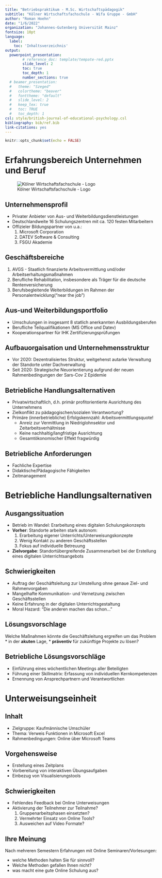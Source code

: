 ```yaml
---
title: "Betriebspraktikum - M.Sc. Wirtschaftspädagogik" 
subtitle: "Kölner Wirtschaftsfachschule - Wifa Gruppe - GmbH"
author: "Roman Hoehn"
date: "1/6/2022"
organization: "Johannes-Gutenberg Universität Mainz"
fontsize: 10pt
language:
  label:
    toc: 'Inhaltsverzeichnis'
output:
  powerpoint_presentation:
        # reference_doc: template/tempate-red.pptx
        slide_level: 2
        toc: true
        toc_depth: 1
        number_sections: true
  # beamer_presentation:
  #   theme: "Szeged"
  #   colortheme: "beaver"
  #   fonttheme: "default"
  #   slide_level: 2
  #   keep_tex: true
  #   toc: TRUE
  #   toc_depth: 1
csl: style/british-journal-of-educational-psychology.csl
bibliography: bib/ref.bib
link-citations: yes
---
```


```r
knitr::opts_chunk$set(echo = FALSE)
```


# Erfahrungsbereich Unternehmen und Beruf

![Kölner Wirtschaftsfachschule - Logo](pics/wifa_logo.png)

## Unternehmensprofil 

* Privater Anbieter von Aus- und Weiterbildungsdienstleistungen
* Deutschlandweite 16 Schulungszentren mit ca. 120 festen Mitarbeitern
* Offizieler Bildungspartner von u.a.:
    1. Microsoft Corporation
    2. DATEV Software & Consulting
    3. FSGU Akademie


## Geschäftsbereiche

1. AVGS - Staatlich finanzierte Arbeitsvermittlung und/oder Arbeitserhaltungsmaßnahmen
2. Berufliche Rehabilitation, insbesondere als Träger für die deutsche Rentenversicherung
3. Berufsbegleitende Weiterbildungen im Rahmen der Personalentwicklung("near the job") 


## Aus-und Weiterbildungsportfolio

* Umschulungen in insgesamt 8 statlich anerkannten Ausbildungsberufen
* Berufliche Teilqualifikationen (MS Office und Datev)
* Kooperationspartner für IHK Zertifizierungsprüfungen


## Aufbauorgaisation und Unternehmensstruktur

* Vor 2020: Dezentralisiertes Struktur, weitgehenst autarke Verwaltung der Standorte unter Dachverwaltung
* Seit 2020: Strategische Neuorientierung aufgrund der neuen Rahmenbedingungen der Sars-Cov 2 Epidemie


## Betriebliche Handlungsalternativen

* Privatwirtschaftlich, d.h. primär profitorientierte Ausrichtung des Unternehmens
* Zielkonflikt zu pädagogischen/sozialen Verantwortung?
* Primäre (innerbetriebliche) Erfolgskennzahl: Arbeitsvermittlungsquote!
  * Anreiz zur Vermittlung in Niedriglohnsektor und Zeitarbeitsverhältnisse
  * Keine nachhaltig/langfristige Ausrichtung
  * Gesamtökonomischer Effekt fragwürdig  


## Betriebliche Anforderungen

* Fachliche Expertise
* Didaktische/Pädagogische Fähigkeiten
* Zeitmanagement


# Betriebliche Handlungsalternativen


## Ausgangssituation

* Betrieb im Wandel: Erarbeitung eines digitalen Schulungskonzepts
* **Vorher**: Standorte arbeiten stark autonom:
  1. Erarbeitung eigener Unterrichts/Unterweisungskonzepte
  2. Wenig Kontakt zu anderen Geschäftsstellen
  3. Fokus auf individuelle Betreuung
* **Zielvorgabe**: Standortübergreifende Zusammenarbeit bei der Erstellung eines digitalen Unterrichtsangebots


## Schwierigkeiten

* Auftrag der Geschäftsleitung zur Umstellung ohne genaue Ziel- und Rahmenvorgaben
* Mangelhafte Kommunikation- und Vernetzung zwischen Geschäftsstellen
* Keine Erfahrung in der digitalen Unterrichtsgestaltung
* Moral Hazard: "Die anderen machen das schon..."

## Lösungsvorschlage

Welche Maßnahmen könnte die Geschäftsleitung ergreifen um das Problem
* in der **akuten** Lage,
* **präventiv** für zukünftige Projekte
zu lösen?

## Betriebliche Lösungsvorschläge

* Einführung eines wöchentlichen Meetings aller Beteiligten
* Führung einer Skillmatrix: Erfassung von individuellen Kernkompetenzen
* Ernennung von Ansprechpartnern und Verantwortlichen 

# Unterweisungseinheit

## Inhalt

* Zielgruppe: Kaufmännische Umschüler
* Thema: Verweis Funktionen in Microsoft Excel
* Rahmenbedingungen: Online über Microsoft Teams


## Vorgehensweise

* Erstellung eines Zeitplans
* Vorbereitung von interaktiven Übungsaufgaben
* Einbezug von Visualisierungstools


## Schwierigkeiten

* Fehlendes Feedback bei Online Unterweisungen
* Aktivierung der Teilnehmer zur Teilnahme?
  1. Gruppenarbeitsphasen einsetzten?
  2. Vermehrter Einsatz von Online Tools?
  3. Ausweichen auf Video Formate?


## Ihre Meinung

Nach mehreren Semestern Erfahrungen mit Online Seminaren/Vorlesungen:

* welche Methoden halten Sie für sinnvoll?
* Welche Methoden gefallen Ihnen nicht?
* was macht eine gute Online Schulung aus?



